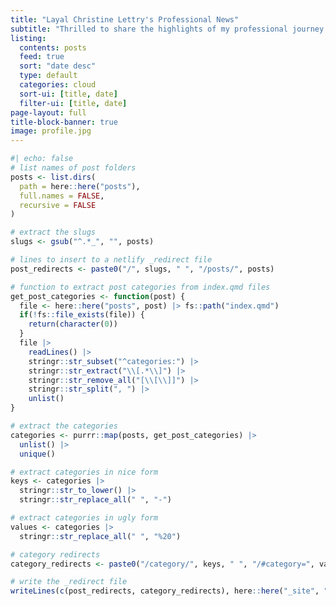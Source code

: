 ```yaml
---
title: "Layal Christine Lettry's Professional News"
subtitle: "Thrilled to share the highlights of my professional journey with you!"
listing:
  contents: posts
  feed: true
  sort: "date desc"
  type: default
  categories: cloud
  sort-ui: [title, date]
  filter-ui: [title, date]
page-layout: full
title-block-banner: true
image: profile.jpg
---
```


```r
#| echo: false
# list names of post folders
posts <- list.dirs(
  path = here::here("posts"),
  full.names = FALSE,
  recursive = FALSE
)

# extract the slugs
slugs <- gsub("^.*_", "", posts)

# lines to insert to a netlify _redirect file
post_redirects <- paste0("/", slugs, " ", "/posts/", posts)

# function to extract post categories from index.qmd files
get_post_categories <- function(post) {
  file <- here::here("posts", post) |> fs::path("index.qmd")
  if(!fs::file_exists(file)) {
    return(character(0))
  }
  file |>
    readLines() |> 
    stringr::str_subset("^categories:") |>
    stringr::str_extract("\\[.*\\]") |> 
    stringr::str_remove_all("[\\[\\]]") |>
    stringr::str_split(", ") |> 
    unlist()
}

# extract the categories
categories <- purrr::map(posts, get_post_categories) |> 
  unlist() |> 
  unique()

# extract categories in nice form
keys <- categories |> 
  stringr::str_to_lower() |>
  stringr::str_replace_all(" ", "-")

# extract categories in ugly form
values <- categories |>
  stringr::str_replace_all(" ", "%20")

# category redirects
category_redirects <- paste0("/category/", keys, " ", "/#category=", values)

# write the _redirect file
writeLines(c(post_redirects, category_redirects), here::here("_site", "_redirects"))
```

<!-- Mastodon verification -->

<a rel="me" style="display:none" href="https://fosstodon.org/@layal">Hidden link used to verify my account on fosstodon.org</a> <a rel="me" style="display:none" href="https://linkedin.com/in/layal-christine-lettry-529b4471/">Hidden link used to verify my account on LinkedIn</a> <a rel="me" style="display:none" href="https://twitter.com/LettryL">Hidden link used to verify my account on Twitter</a> <a rel="me" style="display:none" href="https://github.com/Layalchristine24">Hidden link used to verify my account on GitHub</a>
